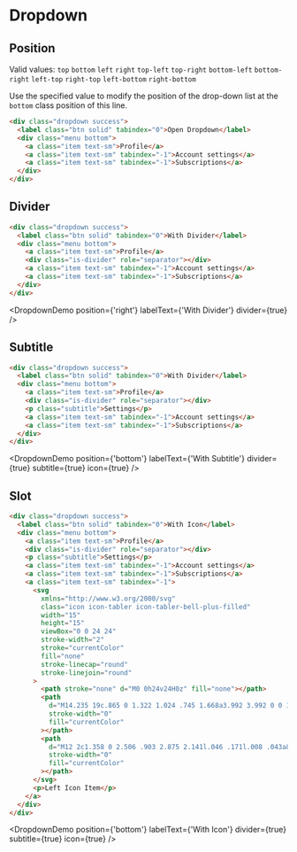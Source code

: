 # Dropdown


## Position

Valid values: `top` `bottom` `left` `right` `top-left` `top-right` `bottom-left` `bottom-right` `left-top` `right-top` `left-bottom` `right-bottom`

Use the specified value to modify the position of the drop-down list at the `bottom` class position of this line.

```html {3} /bottom/
<div class="dropdown success">
  <label class="btn solid" tabindex="0">Open Dropdown</label>
  <div class="menu bottom">
    <a class="item text-sm">Profile</a>
    <a class="item text-sm" tabindex="-1">Account settings</a>
    <a class="item text-sm" tabindex="-1">Subscriptions</a>
  </div>
</div>
```

<div className={`grid xl:grid-cols-3 gap-5 place-items-center`}>
  <DropdownDemo position={'top'} labelText={'top'} />
  <DropdownDemo position={'top-left'} labelText={'top-left'} />
  <DropdownDemo position={'top-right'} labelText={'top-right'} />
  <DropdownDemo position={'bottom'} labelText={'bottom'} />
  <DropdownDemo position={'bottom-left'} labelText={'bottom-left'} />
  <DropdownDemo position={'bottom-right'} labelText={'bottom-right'} />
  <DropdownDemo position={'left'} labelText={'left'} />
  <DropdownDemo position={'left-top'} labelText={'left-top'} />
  <DropdownDemo position={'left-bottom'} labelText={'left-bottom'} />
  <DropdownDemo position={'right'} labelText={'right'} />
  <DropdownDemo position={'right-top'} labelText={'right-top'} />
  <DropdownDemo position={'right-bottom'} labelText={'right-bottom'} />
</div>

## Divider

```html
<div class="dropdown success">
  <label class="btn solid" tabindex="0">With Divider</label>
  <div class="menu bottom">
    <a class="item text-sm">Profile</a>
    <div class="is-divider" role="separator"></div>
    <a class="item text-sm" tabindex="-1">Account settings</a>
    <a class="item text-sm" tabindex="-1">Subscriptions</a>
  </div>
</div>
```

<DropdownDemo position={'right'} labelText={'With Divider'} divider={true} />

## Subtitle

```html
<div class="dropdown success">
  <label class="btn solid" tabindex="0">With Divider</label>
  <div class="menu bottom">
    <a class="item text-sm">Profile</a>
    <div class="is-divider" role="separator"></div>
    <p class="subtitle">Settings</p>
    <a class="item text-sm" tabindex="-1">Account settings</a>
    <a class="item text-sm" tabindex="-1">Subscriptions</a>
  </div>
</div>
```

<DropdownDemo position={'bottom'} labelText={'With Subtitle'} divider={true} subtitle={true} icon={true} />

## Slot

```html
<div class="dropdown success">
  <label class="btn solid" tabindex="0">With Icon</label>
  <div class="menu bottom">
    <a class="item text-sm">Profile</a>
    <div class="is-divider" role="separator"></div>
    <p class="subtitle">Settings</p>
    <a class="item text-sm" tabindex="-1">Account settings</a>
    <a class="item text-sm" tabindex="-1">Subscriptions</a>
    <a class="item text-sm" tabindex="-1">
      <svg
        xmlns="http://www.w3.org/2000/svg"
        class="icon icon-tabler icon-tabler-bell-plus-filled"
        width="15"
        height="15"
        viewBox="0 0 24 24"
        stroke-width="2"
        stroke="currentColor"
        fill="none"
        stroke-linecap="round"
        stroke-linejoin="round"
      >
        <path stroke="none" d="M0 0h24v24H0z" fill="none"></path>
        <path
          d="M14.235 19c.865 0 1.322 1.024 .745 1.668a3.992 3.992 0 0 1 -2.98 1.332a3.992 3.992 0 0 1 -2.98 -1.332c-.552 -.616 -.158 -1.579 .634 -1.661l.11 -.006h4.471z"
          stroke-width="0"
          fill="currentColor"
        ></path>
        <path
          d="M12 2c1.358 0 2.506 .903 2.875 2.141l.046 .171l.008 .043a8.013 8.013 0 0 1 4.024 6.069l.028 .287l.019 .289v2.931l.021 .136a3 3 0 0 0 1.143 1.847l.167 .117l.162 .099c.86 .487 .56 1.766 -.377 1.864l-.116 .006h-16c-1.028 0 -1.387 -1.364 -.493 -1.87a3 3 0 0 0 1.472 -2.063l.021 -.143l.001 -2.97a8 8 0 0 1 3.821 -6.454l.248 -.146l.01 -.043a3.003 3.003 0 0 1 2.562 -2.29l.182 -.017l.176 -.004zm0 6a1 1 0 0 0 -1 1v1h-1l-.117 .007a1 1 0 0 0 .117 1.993h1v1l.007 .117a1 1 0 0 0 1.993 -.117v-1h1l.117 -.007a1 1 0 0 0 -.117 -1.993h-1v-1l-.007 -.117a1 1 0 0 0 -.993 -.883z"
          stroke-width="0"
          fill="currentColor"
        ></path>
      </svg>
      <p>Left Icon Item</p>
    </a>
  </div>
</div>
```

<DropdownDemo position={'bottom'} labelText={'With Icon'} divider={true} subtitle={true} icon={true} />
